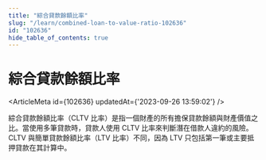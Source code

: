 ```yaml
---
title: "綜合貸款餘額比率"
slug: "/learn/combined-loan-to-value-ratio-102636"
id: "102636"
hide_table_of_contents: true
---
```



# 綜合貸款餘額比率

<ArticleMeta id={102636} updatedAt={'2023-09-26 13:59:02'} />
<div className='border-solid border-b border-t-0 my-4 border-[var(--ifm-color-gray-300)]' />

綜合貸款餘額比率（CLTV 比率）是指一個財產的所有擔保貸款餘額與財產價值之比。當使用多筆貸款時，貸款人使用 CLTV 比率來判斷潛在借款人違約的風險。CLTV 與簡單貸款餘額比率（LTV 比率）不同，因為 LTV 只包括第一筆或主要抵押貸款在其計算中。
